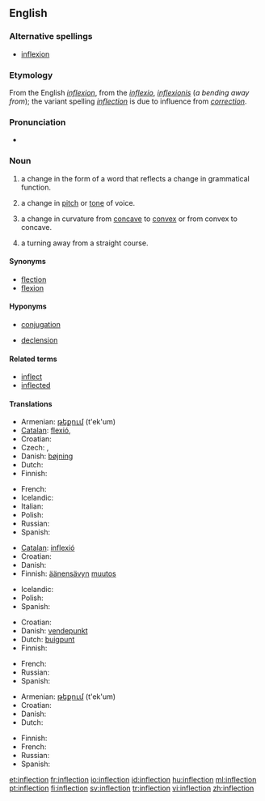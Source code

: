 {{selfref|For inflection templates, see [[Wiktionary:Inflection templates]].}}
==English==
{{wikipedia}}

===Alternative spellings===
* [[inflexion]]

===Etymology===
From the English ''[[inflexion]]'', from the {{etyl|la}} ''[[inflexio]]'', ''[[inflexionis]]'' (''a bending away from''); the variant spelling ''[[inflection]]'' is due to influence from ''[[correction]]''.

===Pronunciation===
* {{audio|en-us-inflection.ogg|Audio (US)}}

===Noun===
{{en-noun|s|-}}

# {{grammar}} a change in the form of a word that reflects a change in grammatical function.
# a change in [[pitch]] or [[tone]] of voice.
# {{context|math}} a change in curvature from [[concave]] to [[convex]] or from convex to concave.
# a turning away from a straight course.

====Synonyms====
* [[flection]]
* [[flexion]]

====Hyponyms====
* {{sense|grammar}} [[conjugation]]
* {{sense|grammar}} [[declension]]

====Related terms====
* [[inflect]]
* [[inflected]]

====Translations====
{{trans-top|change in the form of a word that reflects a change in grammatical function}}
* Armenian: [[թեքում]] (t'ek'um)
* [[Catalan]]: [[flexió]], {{f}}
* Croatian: {{t-|hr|fleksija|f}}
* Czech: {{t-|cs|flexe|f}}, {{t-|cs|ohýbání|n}}
* Danish: [[bøjning]]
* Dutch: {{t+|nl|verbuiging|f}}
* Finnish: {{t-|fi|taivutus}}
{{trans-mid}}
* French: {{t+|fr|inflexion}}
* Icelandic: {{t-|is|beyging|f}}
* Italian: {{t+|it|desinenza|f}}
* Polish: {{t+|pl|odmiana|f}}
* Russian: {{t+|ru|склонение|n|tr=sklon'énije|sc=Cyrl}}
* Spanish: {{t-|es|flexión|f}}
{{trans-bottom}}

{{trans-top|change in pitch or tone of voice}}
* [[Catalan]]: [[inflexió]] {{f}}
* Croatian: {{t-|hr|infleksija|f}}
* Danish: {{t-|da|modulation}}
* Finnish: [[äänensävy|äänensävyn]] [[muutos]]
{{trans-mid}}
* Icelandic: {{t-|is|raddblær|m}}
* Polish: {{t|pl|modulacja|f}}
* Spanish: {{t-|es|inflexión|f}}
{{trans-bottom}}

{{trans-top|change in curvature from concave to convex or from convex to concave}}
* Croatian: {{t-|hr|infleksija|f}}
* Danish: [[vendepunkt]]
* Dutch: [[buigpunt]] {{n}}
* Finnish: {{t-|fi|käännepiste}}
{{trans-mid}}
* French: {{t-|fr|point d'inflexion}}
* Russian: {{t+|ru|перегиб|n|tr=p'er'egíb|sc=Cyrl}}
* Spanish: {{t-|es|punto de inflexión}}
{{trans-bottom}}

{{trans-top|turning away from a straight course}}
* Armenian: [[թեքում]] (t'ek'um)
* Croatian: {{t-|hr|otklon|m}}
* Danish: {{t-|da|afvigelse}}
* Dutch: {{t+|nl|bocht}}
{{trans-mid}}
* Finnish: {{t-|fi|suunnanmuutos}}
* French: {{t+|fr|inflexion}}
* Russian: {{t+|ru|отклонение|n|tr=otklon'énije|sc=Cyrl}}
* Spanish: {{t-|es|inflexión}}
{{trans-bottom}}

[[et:inflection]]
[[fr:inflection]]
[[io:inflection]]
[[id:inflection]]
[[hu:inflection]]
[[ml:inflection]]
[[pt:inflection]]
[[fi:inflection]]
[[sv:inflection]]
[[tr:inflection]]
[[vi:inflection]]
[[zh:inflection]]
